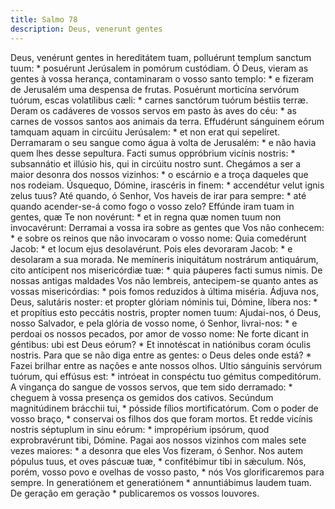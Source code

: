 ```yaml
---
title: Salmo 78
description: Deus, venerunt gentes
---
```


<div class="side-by-side not-content">
  <span class="text-justify">
    Deus, venérunt gentes in hereditátem tuam, polluérunt templum sanctum tuum:
    * posuérunt Jerúsalem in pomórum custódiam.
  </span>
  <span class="text-justify">
    Ó Deus, vieram as gentes à vossa herança, contaminaram o vosso santo templo:
    * e fizeram de Jerusalém uma despensa de frutas.
  </span>
  <span class="text-justify">
    Posuérunt morticína servórum tuórum, escas volatílibus cæli: * carnes
    sanctórum tuórum béstiis terræ.
  </span>
  <span class="text-justify">
    Deram os cadáveres de vossos servos em pasto às aves do céu: * as carnes de
    vossos santos aos animais da terra.
  </span>
  <span class="text-justify">
    Effudérunt sánguinem eórum tamquam aquam in circúitu Jerúsalem: * et non
    erat qui sepelíret.
  </span>
  <span class="text-justify">
    Derramaram o seu sangue como água à volta de Jerusalém: * e não havia quem
    lhes desse sepultura.
  </span>
  <span class="text-justify">
    Facti sumus oppróbrium vicínis nostris: * subsannátio et illúsio his, qui in
    circúitu nostro sunt.
  </span>
  <span class="text-justify">
    Chegámos a ser a maior desonra dos nossos vizinhos: * o escárnio e a troça
    daqueles que nos rodeiam.
  </span>
  <span class="text-justify">
    Úsquequo, Dómine, irascéris in finem: * accendétur velut ignis zelus tuus?
  </span>
  <span class="text-justify">
    Até quando, ó Senhor, Vos haveis de irar para sempre: * até quando
    acender-se-á como fogo o vosso zelo?
  </span>
  <span class="text-justify">
    Effúnde iram tuam in gentes, quæ Te non novérunt: * et in regna quæ nomen
    tuum non invocavérunt:
  </span>
  <span class="text-justify">
    Derramai a vossa ira sobre as gentes que Vos não conhecem: * e sobre os
    reinos que não invocaram o vosso nome:
  </span>
  <span class="text-justify">
    Quia comedérunt Jacob: * et locum ejus desolavérunt.
  </span>
  <span class="text-justify">
    Pois eles devoraram Jacob: * e desolaram a sua morada.
  </span>
  <span class="text-justify">
    Ne memíneris iniquitátum nostrárum antiquárum, cito antícipent nos
    misericórdiæ tuæ: * quia páuperes facti sumus nimis.
  </span>
  <span class="text-justify">
    De nossas antigas maldades Vos não lembreis, antecipem-se quanto antes as
    vossas misericórdias: * pois fomos reduzidos à última miséria.
  </span>
  <span class="text-justify">
    Ádjuva nos, Deus, salutáris noster: et propter glóriam nóminis tui, Dómine,
    líbera nos: * et propítius esto peccátis nostris, propter nomen tuum:
  </span>
  <span class="text-justify">
    Ajudai-nos, ó Deus, nosso Salvador, e pela glória de vosso nome, ó Senhor,
    livrai-nos: * e perdoai os nossos pecados, por amor de vosso nome:
  </span>
  <span class="text-justify">
    Ne forte dicant in géntibus: ubi est Deus eórum? * Et innotéscat in
    natiónibus coram óculis nostris.
  </span>
  <span class="text-justify">
    Para que se não diga entre as gentes: o Deus deles onde está? * Fazei
    brilhar entre as nações e ante nossos olhos.
  </span>
  <span class="text-justify">
    Ultio sánguinis servórum tuórum, qui effúsus est: * intróeat in conspéctu
    tuo gémitus compeditórum.
  </span>
  <span class="text-justify">
    A vingança do sangue de vossos servos, que tem sido derramado: * cheguem à
    vossa presença os gemidos dos cativos.
  </span>
  <span class="text-justify">
    Secúndum magnitúdinem brácchii tui, * pósside fílios mortificatórum.
  </span>
  <span class="text-justify">
    Com o poder de vosso braço, * conservai os filhos dos que foram mortos.
  </span>
  <span class="text-justify">
    Et redde vicínis nostris séptuplum in sinu eórum: * impropérium ipsórum,
    quod exprobravérunt tibi, Dómine.
  </span>
  <span class="text-justify">
    Pagai aos nossos vizinhos com males sete vezes maiores: * a desonra que eles
    Vos fizeram, ó Senhor.
  </span>
  <span class="text-justify">
    Nos autem pópulus tuus, et oves páscuæ tuæ, * confitébimur tibi in sǽculum.
  </span>
  <span class="text-justify">
    Nós, porém, vosso povo e ovelhas de vosso pasto, * nós Vos glorificaremos
    para sempre.
  </span>
  <span class="text-justify">
    In generatiónem et generatiónem * annuntiábimus laudem tuam.
  </span>
  <span class="text-justify">
    De geração em geração * publicaremos os vossos louvores.
  </span>
</div>
